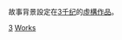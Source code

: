 故事背景設定在[[3千纪|3千纪]]的[[虛構作品|虛構作品]]。
{{CatPair|2千纪背景作品|4千纪背景作品}}

[[Category:未來背景作品|3]]
[[Category:3千纪虛構|Works]]